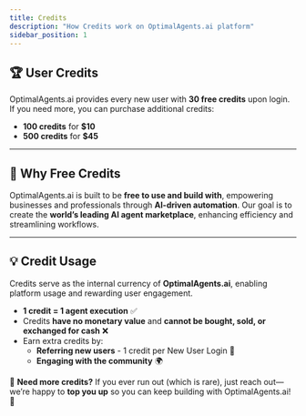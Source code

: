 ```yaml
---
title: Credits
description: "How Credits work on OptimalAgents.ai platform"
sidebar_position: 1
---
```


## 🏆 User Credits

OptimalAgents.ai provides every new user with **30 free credits** upon login. If you need more, you can purchase additional credits:

- **100 credits** for **$10**
- **500 credits** for **$45**

---

## 🚀 Why Free Credits

OptimalAgents.ai is built to be **free to use and build with**, empowering businesses and professionals through **AI-driven automation**. Our goal is to create the **world’s leading AI agent marketplace**, enhancing efficiency and streamlining workflows.

---

## 💡 Credit Usage

Credits serve as the internal currency of **OptimalAgents.ai**, enabling platform usage and rewarding user engagement.

- **1 credit = 1 agent execution** ✅
- Credits **have no monetary value** and **cannot be bought, sold, or exchanged for cash** ❌
- Earn extra credits by:
  - **Referring new users** - 1 credit per New User Login 👥
  - **Engaging with the community** 🌍

💬 **Need more credits?** If you ever run out (which is rare), just reach out—we’re happy to **top you up** so you can keep building with OptimalAgents.ai! 🎯
